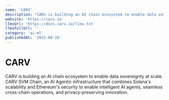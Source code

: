 ```yaml
---
name: 'CARV'
description: "CARV is building an AI chain ecosystem to enable data sovereignty at scale. CARV SVM Chain, an AI Agentic infrastructure that combines Solana''s scalability and Ethereum''s security to enable intelligent AI agents, seamless cross-chain operations, and privacy-preserving innovation."
website: 'https://carv.io'
llmsUrl: 'https://docs.carv.io/llms.txt'
llmsFullUrl: ''
category: 'ai-ml'
publishedAt: '2025-08-26'
---
```


# CARV

CARV is building an AI chain ecosystem to enable data sovereignty at scale. CARV SVM Chain, an AI Agentic infrastructure that combines Solana's scalability and Ethereum's security to enable intelligent AI agents, seamless cross-chain operations, and privacy-preserving innovation.
